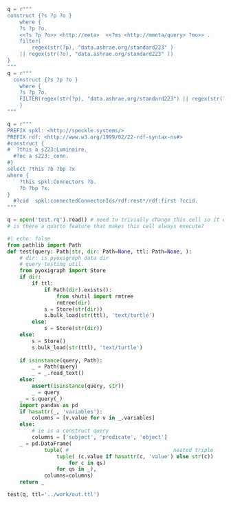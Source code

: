 

```python
q = r"""
construct {?s ?p ?o }
    where {
    ?s ?p ?o.
    <<?s ?p ?o>> <http://meta>  <<?ms <http://mmeta/query> ?mo>> .
    filter(
        regex(str(?p), "data.ashrae.org/standard223" )
    || regex(str(?o), "data.ashrae.org/standard223" ))
}
"""
q = r"""
  construct {?s ?p ?o }
    where {
    ?s ?p ?o.
    FILTER(regex(str(?p), "data.ashrae.org/standard223") || regex(str(?o), "data.ashrae.org/standard223") || regex(str(?p), "www.w3.org/2000/01/rdf-schema") || regex(str(?o), "www.w3.org/2000/01/rdf-schema") || regex(str(?p), "www.w3.org/1999/02/22-rdf-syntax-ns") || regex(str(?o), "www.w3.org/1999/02/22-rdf-syntax-ns") )
    }
"""

q = r"""
PREFIX spkl: <http://speckle.systems/>
PREFIX rdf: <http://www.w3.org/1999/02/22-rdf-syntax-ns#>
#construct {
#  ?this a s223:Luminaire.
  #?oc a s223:_conn.
#}
select ?this ?b ?bp ?x
where {
    ?this spkl:Connectors ?b.
    ?b ?bp ?x.
}
  #?cid  spkl:connectedConnectorIds/rdf:rest*/rdf:first ?ccid.
"""

q = open('test.rq').read() # need to trivially change this cell so it executes.
# is there a quarto feature that makes this cell always execute?
```



```python
#| echo: false
from pathlib import Path
def test(query: Path|str, dir: Path=None, ttl: Path=None, ):
    # dir: is pyoxigraph data dir
    # query testing util.
    from pyoxigraph import Store
    if dir:
        if ttl:
            if Path(dir).exists():
                from shutil import rmtree
                rmtree(dir)
            s = Store(str(dir))
            s.bulk_load(str(ttl), 'text/turtle')
        else:
            s = Store(str(dir))
    else:
        s = Store()
        s.bulk_load(str(ttl), 'text/turtle')
    
    if isinstance(query, Path):
        _ = Path(query)
        _ = _.read_text()
    else:
        assert(isinstance(query, str))
        _ = query
    _ = s.query(_)
    import pandas as pd
    if hasattr(_, 'variables'):
        columns = [v.value for v in _.variables]
    else:
        # ie is a construct query
        columns = ['subject', 'predicate', 'object']
    _ = pd.DataFrame(
            tuple( #                                  nested triple
                tuple( (c.value if hasattr(c, 'value') else str(c))
                    for c in qs)
                for qs in _),
            columns=columns)
    return _

test(q, ttl='../work/out.ttl')
```

